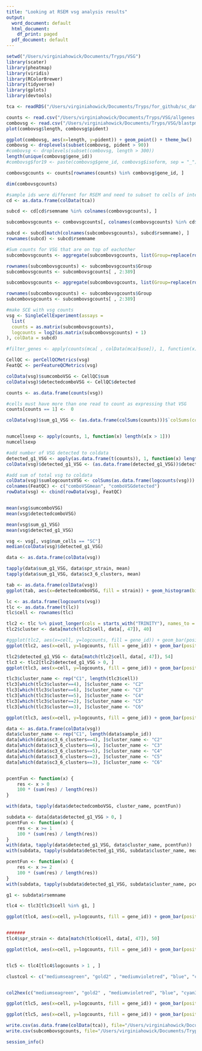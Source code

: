```yaml
---
title: "Looking at RSEM vsg analysis results"
output:
  word_document: default
  html_document:
    df_print: paged
  pdf_document: default
---
```



```r
setwd("/Users/virginiahowick/Documents/Tryps/VSG")
library(scater)
library(pheatmap)
library(viridis)
library(RColorBrewer)
library(tidyverse)
library(gplots)
library(devtools)
```

```r
tca <- readRDS("/Users/virginiahowick/Documents/Tryps/for_github/sc_data/howick_tryps_sce.rds")
```

```r

counts <- read.csv("/Users/virginiahowick/Documents/Tryps/VSG/allgenes.alltotalgenes.results.csv", header=TRUE, row.names = 1)
combovsg <- read.csv("/Users/virginiahowick/Documents/Tryps/VSG/blastpmvsg.outfmt6.csv", header=TRUE)
plot(combovsg$length, combovsg$pident)

ggplot(combovsg, aes(x=length, y=pident)) + geom_point() + theme_bw()
combovsg <- droplevels(subset(combovsg, pident > 90))
#combovsg <- droplevels(subset(combovsg, length > 300))
length(unique(combovsg$gene_id))
#combovsg$for19 <- paste(combovsg$gene_id, combovsg$isoform, sep = "_")

combovsgcounts <- counts[rownames(counts) %in% combovsg$gene_id, ]

dim(combovsgcounts)

#sample ids were different for RSEM and need to subset to cells of interest
cd <- as.data.frame(colData(tca))

subcd <- cd[cd$rsemname %in% colnames(combovsgcounts), ]

subcombovsgcounts <- combovsgcounts[, colnames(combovsgcounts) %in% cd$rsemname]

subcd <- subcd[match(colnames(subcombovsgcounts), subcd$rsemname), ]
rownames(subcd) <- subcd$rsemname

#Sum counts for VSG that are on top of eachother
subcombovsgcounts <- aggregate(subcombovsgcounts, list(Group=replace(rownames(subcombovsgcounts),rownames(subcombovsgcounts) %in% c("TRINITY_DN13046_c0_g1","TRINITY_DN13046_c0_g2"), "TRINITY_DN13046_c0_g1g2")), sum)

rownames(subcombovsgcounts) <- subcombovsgcounts$Group
subcombovsgcounts <- subcombovsgcounts[ , 2:389]

subcombovsgcounts <- aggregate(subcombovsgcounts, list(Group=replace(rownames(subcombovsgcounts),rownames(subcombovsgcounts) %in% c("TRINITY_DN143_c0_g1","TRINITY_DN143_c0_g2"), "TRINITY_DN143_c0_g1g2")), sum)

rownames(subcombovsgcounts) <- subcombovsgcounts$Group
subcombovsgcounts <- subcombovsgcounts[ , 2:389]
```


```r
#make SCE with vsg counts
vsg <- SingleCellExperiment(assays = 
  list(
  counts = as.matrix(subcombovsgcounts),
  logcounts = log2(as.matrix(subcombovsgcounts) + 1)
), colData = subcd)

#filter_genes <- apply(counts(mca[ , colData(mca)$use]), 1, function(x) length(x[x >= 1]) >= 2)

CellQC <- perCellQCMetrics(vsg)
FeatQC <- perFeatureQCMetrics(vsg)

colData(vsg)$sumcomboVSG <- CellQC$sum
colData(vsg)$detectedcomboVSG <- CellQC$detected

counts <- as.data.frame(counts(vsg))

#cells must have more than one read to count as expressing that VSG
counts[counts == 1] <-  0

colData(vsg)$sum_g1_VSG <- (as.data.frame(colSums(counts)))$`colSums(counts)`


numcellsexp <- apply(counts, 1, function(x) length(x[x > 1]))
numcellsexp

#add number of VSG detected to coldata
detected_g1_VSG <- apply(as.data.frame(t(counts)), 1, function(x) length(x[x > 1]))
colData(vsg)$detected_g1_VSG <- (as.data.frame(detected_g1_VSG))$detected_g1_VSG

#add sum of total vsg to coldata
colData(vsg)$sumlogcountsVSG <- colSums(as.data.frame(logcounts(vsg)))
colnames(FeatQC) <- c("comboVSGmean", "comboVSGdetected")
rowData(vsg) <- cbind(rowData(vsg), FeatQC)


mean(vsg$sumcomboVSG)
mean(vsg$detectedcomboVSG)

mean(vsg$sum_g1_VSG)
mean(vsg$detected_g1_VSG)

vsg <- vsg[, vsg$num_cells == "SC"]
median(colData(vsg)$detected_g1_VSG)

data <- as.data.frame(colData(vsg))

tapply(data$sum_g1_VSG, data$spr_strain, mean)
tapply(data$sum_g1_VSG, data$sc3_6_clusters, mean)

```


```r
tab <- as.data.frame(colData(vsg))
ggplot(tab, aes(x=detectedcomboVSG, fill = strain)) + geom_histogram(bins = 20) + facet_grid(sc3_6_clusters~., scales="free")

```


```r

lc <- as.data.frame(logcounts(vsg))
tlc <- as.data.frame(t(lc))
tlc$cell <- rownames(tlc)

tlc2 <- tlc %>% pivot_longer(cols = starts_with("TRINITY"), names_to = "gene_id", values_to = "logcounts")
tlc2$cluster <- data[match(tlc2$cell, data[, 47]), 40]

#ggplot(tlc2, aes(x=cell, y=logcounts, fill = gene_id)) + geom_bar(position="stack", stat="identity") + facet_grid(cluster~., scales="free")
ggplot(tlc2, aes(x=cell, y=logcounts, fill = gene_id)) + geom_bar(position="stack", stat="identity") + facet_grid(cols = vars(cluster), scales="free")

tlc2$detected_g1_VSG <- data[match(tlc2$cell, data[, 47]), 54]
tlc3 <- tlc2[tlc2$detected_g1_VSG > 0, ]
ggplot(tlc3, aes(x=cell, y=logcounts, fill = gene_id)) + geom_bar(position="stack", stat="identity") + facet_grid(cols = vars(cluster), scales="free", space="free") 

tlc3$cluster_name <- rep("C1", length(tlc3$cell))
tlc3[which(tlc3$cluster==4), ]$cluster_name <- "C2"
tlc3[which(tlc3$cluster==6), ]$cluster_name <- "C3"
tlc3[which(tlc3$cluster==5), ]$cluster_name <- "C4"
tlc3[which(tlc3$cluster==2), ]$cluster_name <- "C5"
tlc3[which(tlc3$cluster==3), ]$cluster_name <- "C6"

ggplot(tlc3, aes(x=cell, y=logcounts, fill = gene_id)) + geom_bar(position="stack", stat="identity") + facet_grid(cols = vars(cluster_name), scales="free", space="free") + geom_col(position = "dodge") + theme_bw() + theme(axis.text.x = element_blank())
```

```r
data <- as.data.frame(colData(vsg))
data$cluster_name <- rep("C1", length(data$sample_id))
data[which(data$sc3_6_clusters==4), ]$cluster_name <- "C2"
data[which(data$sc3_6_clusters==6), ]$cluster_name <- "C3"
data[which(data$sc3_6_clusters==5), ]$cluster_name <- "C4"
data[which(data$sc3_6_clusters==2), ]$cluster_name <- "C5"
data[which(data$sc3_6_clusters==3), ]$cluster_name <- "C6"


pcentFun <- function(x) {
    res <- x > 0
    100 * (sum(res) / length(res))
}

with(data, tapply(data$detectedcomboVSG, cluster_name, pcentFun))
```

```r
subdata <- data[data$detected_g1_VSG > 0, ]
pcentFun <- function(x) {
    res <- x >= 1
    100 * (sum(res) / length(res))
}
with(data, tapply(data$detected_g1_VSG, data$cluster_name, pcentFun))
with(subdata, tapply(subdata$detected_g1_VSG, subdata$cluster_name, mean))

pcentFun <- function(x) {
    res <- x >= 2
    100 * (sum(res) / length(res))
}
with(subdata, tapply(subdata$detected_g1_VSG, subdata$cluster_name, pcentFun))

g1 <- subdata$rsemname

tlc4 <- tlc3[tlc3$cell %in% g1, ]

ggplot(tlc4, aes(x=cell, y=logcounts, fill = gene_id)) + geom_bar(position="stack", stat="identity", colour="black", size=0.2) + facet_grid(cols = vars(cluster_name), scales="free", space="free") + geom_col(position = "dodge") + theme_bw() + theme(axis.text.x = element_blank(), panel.grid.major = element_blank(), panel.grid.minor = element_blank())


#######
tlc4$spr_strain <- data[match(tlc4$cell, data[, 47]), 50]

ggplot(tlc4, aes(x=cell, y=logcounts, fill = gene_id)) + geom_bar(position="stack", stat="identity", colour="black", size=0.2) + facet_grid(cols = vars(cluster_name, spr_strain), scales="free", space="free")  + theme_classic() + theme(axis.text.x = element_blank(), panel.grid.major = element_blank(), panel.grid.minor = element_blank(), legend.position = "none")


tlc5 <- tlc4[tlc4$logcounts > 1 , ]

clustcol <- c("mediumseagreen", "gold2" , "mediumvioletred", "blue", "cyan3", "honeydew4", "darkmagenta","navy" , "dodgerblue", "salmon", "deepskyblue4",  "purple", "thistle3")


col2hex(c("mediumseagreen", "gold2" , "mediumvioletred", "blue", "cyan3", "honeydew4", "darkmagenta","navy" , "dodgerblue", "salmon", "deepskyblue4"))

ggplot(tlc5, aes(x=cell, y=logcounts, fill = gene_id)) + geom_bar(position="stack", stat="identity", colour="black", size=0.2) + facet_grid(cols = vars(cluster_name, spr_strain), scales="free", space="free")  + theme_classic() + theme(axis.text.x = element_blank(), panel.grid.major = element_blank(), panel.grid.minor = element_blank()) +  scale_fill_manual(values=clustcol)

ggplot(tlc5, aes(x=cell, y=logcounts, fill = gene_id)) + geom_bar(position="stack", stat="identity", colour="black", size=0.2) + facet_grid(cols = vars(cluster_name, spr_strain), scales="free", space="free")  + theme_classic() + theme(axis.text.x = element_blank(), panel.grid.major = element_blank(), panel.grid.minor = element_blank(), legend.position = "none") +  scale_fill_manual(values=clustcol)


```


```r
write.csv(as.data.frame(colData(tca)), file="/Users/virginiahowick/Documents/Tryps/for_github/vsgcoldata_forgithub.csv")
write.csv(subcombovsgcounts, file="/Users/virginiahowick/Documents/Tryps/for_github/fig2_subcombovsgcounts_forgithub.csv")

session_info()
```

